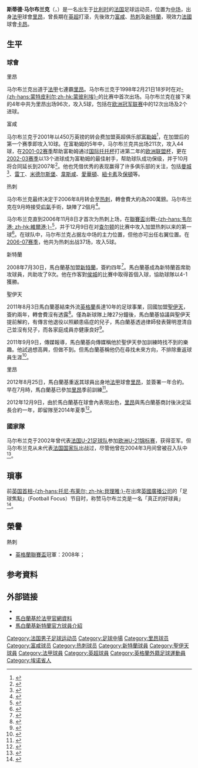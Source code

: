{{noteTA|G1=Football|G2=EPL|G3=法甲
|T=zh-hans:斯蒂德·马尔布兰克;zh-hk:斯蒂德·馬白蘭基;zh-tw:斯蒂德·馬布蘭克;
|1=zh-hans:斯蒂德·马尔布兰克;zh-hk:斯蒂德·馬白蘭基;zh-tw:斯蒂德·馬布蘭克;
|2=zh-hans:马尔布兰克;zh-hk:馬白蘭基;zh-tw:馬布蘭克;
|3=zh-hans:韦尔港; zh-hk:維爾港;
}}{{Infobox football biography 2
| playername          = 斯蒂德·马尔布兰克 <br />''Steed Malbranque''
| image               = [[File:Malbranque.jpg|220 px]]
| caption             = 
| fullname            = Steed Malbranque
| dateofbirth         = {{birth date and age|1980|1|6}}
| cityofbirth         = [[莫斯克隆|-{莫斯克隆}-]]
| countryofbirth      = {{BEL}}
| height              = {{Height|m=1.68}}
| position            = [[中场|中场]]
| currentclub         = [[卡昂馬萊伯體育會|卡昂]]
| clubnumber          = 10
| youthyears1         = 1995−1997
| youthclubs1         = [[里昂足球俱乐部|里昂]]
| years1              = 1997−2001
| clubs1              = [[里昂足球俱乐部|里昂]]
| caps1               = 77
| goals1              = 5
| years2              = 2001−2006
| clubs2              = [[富勒姆足球俱乐部|富勒姆]]
| caps2               = 172
| goals2              = 32
| years3              = 2006−2008
| clubs3              = [[托特纳姆热刺足球俱乐部|热刺]]
| caps3               = 62
| goals3              = 6
| years4              = 2008−2011
| clubs4              = [[桑德兰足球俱乐部|新特蘭]]
| caps4               = 102
| goals4              = 1
| years5              = 2011
| clubs5              = [[圣艾蒂安足球俱乐部|聖伊天]]
| caps5               = 1
| goals5              = 0
| years6              = 2012−2016
| clubs6              = [[里昂足球俱乐部|里昂]]
| caps6               = 93
| goals6              = 6
| years7= 2016-
| clubs7         = [[卡昂馬萊伯體育會|卡昂]]
| caps7            = 11
| goals7           = 0
| totalcaps           = 
| totalgoals          = 
| nationalyears1      = 
| nationalteam1       = 
| nationalcaps1       = 
| nationalgoals1      = 
| medaltemplates      = 
| club-update         = 2017年5月17日 00:25 (UTC)
| nationalteam-update = 
}}

'''斯蒂德·马尔布兰克'''（{{lang-fr|'''Steed Malbranque'''}}，{{bd|1980年|1月6日|catIDx=Malbranque, Steed}}）是一名出生于[[比利时|比利时]]的[[法国|法国]]足球运动员，位置为[[中场|中场]]，出身[[法甲|法甲]]球會[[里昂足球俱乐部|里昂]]，曾長期在[[英超|英超]]打滾，先後效力[[富勒姆足球俱乐部|富咸]]、[[托特纳姆热刺足球俱乐部|热刺]]及[[桑德兰足球俱乐部|新特蘭]]，現效力[[法國|法國]]球會[[卡昂馬萊伯體育會|卡昂]]。

== 生平 ==
=== 球會 ===
;里昂
马尔布兰克出道于[[法国足球甲级联赛|法甲]]七連霸[[里昂足球俱乐部|里昂]]。马尔布兰克于1998年2月21日18岁时在对[[蒙彼利埃足球俱乐部|-{zh-hans:蒙特皮利尔;zh-hk:蒙彼利埃}-]]的比赛中首次出场。马尔布兰克在接下来的4年中共为里昂出场96次，攻入5球，包括在[[欧洲冠军联赛|欧洲冠军联赛]]中的12次出场及2个进球。

;富咸
马尔布兰克于2001年以450万英镑的转会费加盟英超俱乐部[[富勒姆足球俱乐部|富勒姆]]<ref>{{Cite web |url=http://news.bbc.co.uk/sport2/hi/football/teams/f/fulham/1464590.stm |title=马尔布兰克將加盟富咸 |accessdate=2008-02-17 |archive-date=2015-05-29 |archive-url=https://web.archive.org/web/20150529074317/http://news.bbc.co.uk/sport2/hi/football/teams/f/fulham/1464590.stm |dead-url=no }}</ref>，在加盟后的第一个赛季即攻入10球。在富勒姆的5年中，马尔布兰克共出场211次，攻入44球，在[[2001年至2002年英格兰超级联赛|2001-02赛季]]帮助富勒姆通过[[国际托托杯|国际托托杯]]打进第二年的[[欧洲联盟杯|欧洲联盟杯]]，更在[[2002年至2003年英格兰超级联赛|2002-03赛季]]以13个进球成为富勒姆的最佳射手，帮助球队成功保级，并于10月将合同延长到2007年<ref>{{Cite web |url=http://news.bbc.co.uk/sport2/hi/football/teams/f/fulham/3210489.stm |title=马尔布兰克續約 |accessdate=2008-02-17 |archive-date=2015-05-29 |archive-url=https://web.archive.org/web/20150529072850/http://news.bbc.co.uk/sport2/hi/football/teams/f/fulham/3210489.stm |dead-url=no }}</ref>。他也凭借优秀的表现赢得了许多俱乐部的关注，包括[[曼城足球俱乐部|曼城]]<ref>{{Cite web |url=http://news.bbc.co.uk/sport2/hi/football/teams/f/fulham/4404428.stm |title=高文希望马尔布兰克留隊 |accessdate=2008-02-17 |archive-date=2015-05-29 |archive-url=https://web.archive.org/web/20150529065052/http://news.bbc.co.uk/sport2/hi/football/teams/f/fulham/4404428.stm |dead-url=no }}</ref>、[[雷丁足球俱乐部|雷丁]]、[[米德尔斯堡足球俱乐部|米德尔斯堡]]、[[西汉姆联足球俱乐部|韋斯咸]]、[[埃弗顿足球俱乐部|愛華頓]]、[[纽卡斯尔联足球俱乐部|紐卡素]]及[[博尔顿足球俱乐部|保頓]]等。

;热刺
马尔布兰克最终决定于2006年8月转会至[[托特纳姆足球俱乐部|热刺]]，轉會費大約為200萬鎊。马尔布兰克在9月時接受[[疝氣|疝氣]]手術，缺陣了2個月<ref>{{Cite web |url=http://news.bbc.co.uk/sport2/hi/football/teams/t/tottenham_hotspur/5324022.stm |title=马尔布兰克需缺陣2個月 |accessdate=2008-02-17 |archive-date=2016-03-07 |archive-url=https://web.archive.org/web/20160307145237/http://news.bbc.co.uk/sport2/hi/football/teams/t/tottenham_hotspur/5324022.stm |dead-url=no }}</ref>。

马尔布兰克直到2006年11月8日才首次为热刺上场，在[[英格蘭聯賽盃|聯賽盃]]出戰[[韦尔港足球俱乐部|-{zh-hans:韦尔港; zh-hk:維爾港;}-]]<ref>{{Cite web |url=http://news.bbc.co.uk/sport2/hi/football/league_cup/6116418.stm |title=热刺 3-1 維爾港 (aet) |accessdate=2008-02-17 |archive-date=2007-03-07 |archive-url=https://web.archive.org/web/20070307104832/http://news.bbc.co.uk/sport2/hi/football/league_cup/6116418.stm |dead-url=no }}</ref>，并于12月9日在对[[查尔顿竞技足球俱乐部|查尔顿]]的比赛中攻入加盟热刺以来的第一球<ref>{{Cite web |url=http://news.bbc.co.uk/sport2/hi/football/eng_prem/6201484.stm |title=热刺 5-1 查尔顿 |accessdate=2008-02-17 |archive-date=2006-12-08 |archive-url=https://web.archive.org/web/20061208231054/http://news.bbc.co.uk/sport2/hi/football/eng_prem/6201484.stm |dead-url=no }}</ref>。在球队中，马尔布兰克占据左中场的主力位置，但他亦可出任右翼位置。在[[2006年至2007年英格兰超级联赛|2006-07赛季]]，他共为热刺出战37场，攻入5球。

;新特蘭
2008年7月30日，馬白蘭基加盟[[桑德兰足球俱乐部|新特蘭]]，簽約四年<ref>{{Cite web |url=http://news.bbc.co.uk/sport2/hi/football/teams/s/sunderland/7530274.stm |title=马尔布兰克簽約新特蘭 |accessdate=2008-07-31 |archive-date=2008-07-31 |archive-url=https://web.archive.org/web/20080731030828/http://news.bbc.co.uk/sport2/hi/football/teams/s/sunderland/7530274.stm |dead-url=no }}</ref>。馬白蘭基成為新特蘭首席助攻球員，共助攻了9次。他在作客對[[赫尔城足球俱乐部|侯城]]的比賽中取得首個入球，協助球隊以4-1獲勝。

;聖伊天
2011年8月3日馬白蘭基結束外流[[英格蘭|英格蘭]]長達10年的足球事業，回國加盟[[圣艾蒂安足球俱乐部|聖伊天]]，簽約兩年，轉會費沒有透露<ref>{{cite news |language=en |url=http://news.bbc.co.uk/sport2/hi/football/14396275.stm |title=Steed Malbranque leaves Sunderland for French club |publisher=''[[BBC_Sport|BBC Sport]]'' |date=2011-08-03 |accessdate=2011-08-04 |archive-date=2011-08-03 |archive-url=https://web.archive.org/web/20110803234228/http://news.bbc.co.uk/sport2/hi/football/14396275.stm |dead-url=no }}</ref>。僅為新球隊上陣27分鐘後，馬白蘭基協議與聖伊天提前解約，有傳言他退役以照顧患癌症的兒子，馬白蘭基透過律師發表聲明澄清自己並沒有兒子，而各家庭成員亦健康良好<ref>{{cite news |language=en |url=http://www.skysports.com/story/0,19528,12875_7153559,00.html |title=Malbranque leaves St Etienne |publisher=''Sky Sports'' |date=2011-09-06 |accessdate=2011-09-07 |archive-date=2016-03-09 |archive-url=https://web.archive.org/web/20160309150531/http://www.skysports.com/story/0,19528,12875_7153559,00.html |dead-url=no }}</ref>。

2011年9月9日，傳媒報導，馬白蘭基向傳媒稱他於聖伊天參加訓練時找不到的樂趣。他試過想高興，但做不到。但馬白蘭基稱他仍在尋找未來方向，不排除重返球員生涯<ref>{{cite news |language=en |url=http://www.fifa.com/worldfootball/clubfootball/news/newsid=1507763.html |title=Malbranque may play again |publisher=''FIFA'' |date=2011-09-09 |accessdate=2013-10-28 |archive-date=2013-10-29 |archive-url=https://web.archive.org/web/20131029202037/http://www.fifa.com/worldfootball/clubfootball/news/newsid=1507763.html |dead-url=no }}</ref>。

;里昂
2012年8月25日，馬白蘭基重返其球員出身地[[法甲|法甲]]球會[[里昂足球俱乐部|里昂]]，並簽署一年合約。早在7月時，馬白蘭基已參加[[里昂足球俱乐部|里昂]]季前訓練<ref>{{cite news |language=en |url=http://www.fifa.com/worldfootball/clubfootball/news/newsid=1687092.html |title=Malbranque joins Lyon on one-year deal |publisher=''FIFA'' |date=2012-08-25 |accessdate=2013-10-28 |archive-date=2013-10-29 |archive-url=https://web.archive.org/web/20131029204318/http://www.fifa.com/worldfootball/clubfootball/news/newsid=1687092.html |dead-url=no }}</ref>。

2012年12月9日，由於馬白蘭基在球會內表現出色，[[里昂足球俱乐部|里昂]]與馬白蘭基商討後決定延長合約一年，即留隊至2014年夏季<ref>{{cite news |language=en |url=http://www.soccernews.com/malbranque-agrees-new-deal-at-lyon/108949/ |title=Malbranque agrees new deal at Lyon |publisher=''Soccernews.com'' |date=2012-12-09 |accessdate=2013-10-28 |archive-date=2013-10-29 |archive-url=https://web.archive.org/web/20131029201359/http://www.soccernews.com/malbranque-agrees-new-deal-at-lyon/108949/ |dead-url=no }}</ref>。

=== 國家隊 ===
马尔布兰克于2002年曾代表[[法國21歲以下國家足球隊|法国U-21足球队]]参加[[欧洲U-21足球锦标赛|欧洲U-21锦标赛]]，获得亚军。但马尔布兰克从未代表[[法国国家足球队|法国国家队]]出战过，尽管他曾在2004年3月间曾被召入队中<ref>{{Cite web |url=http://news.bbc.co.uk/sport2/hi/football/teams/f/fulham/3581443.stm |title=马尔布兰克被法國隊徵召 |accessdate=2008-02-17 |archive-date=2009-02-11 |archive-url=https://web.archive.org/web/20090211164745/http://news.bbc.co.uk/sport2/hi/football/teams/f/fulham/3581443.stm |dead-url=no }}</ref>。

== 瑣事 ==
前[[英国首相|英国首相]][[托尼·布莱尔|-{zh-hans:托尼·布莱尔; zh-hk:貝理雅;}-]]在出席[[英國廣播公司|英國廣播公司]]的「足球焦點」（Football Focus）节目时，称赞马尔布兰克是一名「真正的好球員」<ref>{{Cite web |url=http://news.bbc.co.uk/sport2/hi/funny_old_game/4414908.stm |title=貝理雅出席節目 |accessdate=2008-02-17 |archive-date=2007-01-25 |archive-url=https://web.archive.org/web/20070125204356/http://news.bbc.co.uk/sport2/hi/funny_old_game/4414908.stm |dead-url=no }}</ref>。

== 榮譽 ==
;熱刺
* [[英格蘭聯賽盃|英格蘭聯賽盃]]冠軍：2008年；

== 参考資料 ==
{{reflist}}

== 外部链接 ==
* {{soccerbase|id=15818|name=马尔布兰克}}
* [https://web.archive.org/web/20131029201656/http://www.ligue1.com/joueur/malbranque-steed 馬白蘭基於法甲官網資料]
* [http://www.safc.com/team/?page_id=2623&player_id=221 馬白蘭基新特蘭官方球員介紹] {{Wayback|url=http://www.safc.com/team/?page_id=2623&player_id=221 |date=20080828032512 }}

{{DEFAULTSORT:Malbranque, Steed}}
[[Category:法国男子足球运动员|Category:法国男子足球运动员]]
[[Category:足球中場|Category:足球中場]]
[[Category:里昂球员|Category:里昂球员]]
[[Category:富咸球员|Category:富咸球员]]
[[Category:热刺球员|Category:热刺球员]]
[[Category:新特蘭球員|Category:新特蘭球員]]
[[Category:聖伊天球員|Category:聖伊天球員]]
[[Category:法甲球員|Category:法甲球員]]
[[Category:英超球員|Category:英超球員]]
[[Category:英格蘭外籍足球運動員|Category:英格蘭外籍足球運動員]]
[[Category:埃诺省人|Category:埃诺省人]]